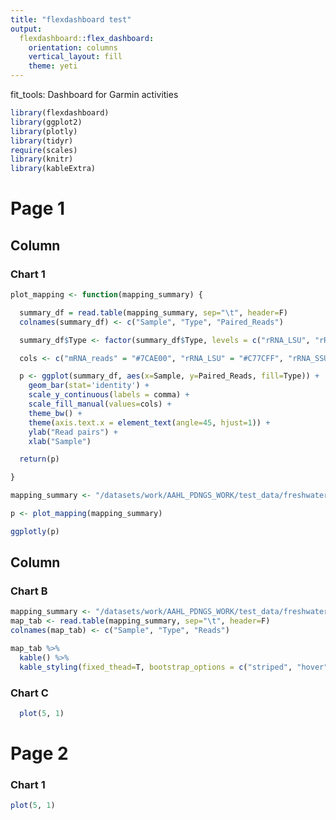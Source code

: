 ```yaml
---
title: "flexdashboard test"
output:
  flexdashboard::flex_dashboard:
    orientation: columns
    vertical_layout: fill
    theme: yeti
---
```


<!-- “default”, “cerulean”, “journal”, “flatly”, “darkly”, “readable”, “spacelab”, “united”, “cosmo”, “lumen”, “paper”, “sandstone”, “simplex”, “yeti” -->

fit_tools: Dashboard for Garmin activities


```r
library(flexdashboard)
library(ggplot2)
library(plotly)
library(tidyr)
require(scales)
library(knitr)
library(kableExtra)

```

Page 1
=====================================  

Column {data-width=650}
-----------------------------------------------------------------------

### Chart 1

```r

plot_mapping <- function(mapping_summary) {

  summary_df = read.table(mapping_summary, sep="\t", header=F)
  colnames(summary_df) <- c("Sample", "Type", "Paired_Reads")

  summary_df$Type <- factor(summary_df$Type, levels = c("rRNA_LSU", "rRNA_SSU", "mRNA_reads"))

  cols <- c("mRNA_reads" = "#7CAE00", "rRNA_LSU" = "#C77CFF", "rRNA_SSU" = "#00BFC4")

  p <- ggplot(summary_df, aes(x=Sample, y=Paired_Reads, fill=Type)) +
    geom_bar(stat='identity') +
    scale_y_continuous(labels = comma) +
    scale_fill_manual(values=cols) +
    theme_bw() +
    theme(axis.text.x = element_text(angle=45, hjust=1)) +
    ylab("Read pairs") +
    xlab("Sample")

  return(p)

}

mapping_summary <- "/datasets/work/AAHL_PDNGS_WORK/test_data/freshwater_prawn/logs/rRNA_mapping_summary.tsv"

p <- plot_mapping(mapping_summary)

ggplotly(p)

```


Column {data-width=350}
-----------------------------------------------------------------------

### Chart B

```r
mapping_summary <- "/datasets/work/AAHL_PDNGS_WORK/test_data/freshwater_prawn/logs/rRNA_mapping_summary.tsv"
map_tab <- read.table(mapping_summary, sep="\t", header=F)
colnames(map_tab) <- c("Sample", "Type", "Reads")

map_tab %>%
  kable() %>%
  kable_styling(fixed_thead=T, bootstrap_options = c("striped", "hover", "condensed", "responsive"))
```


### Chart C

```r
  plot(5, 1)
```


Page 2
=====================================  

### Chart 1

```r
plot(5, 1)
```
